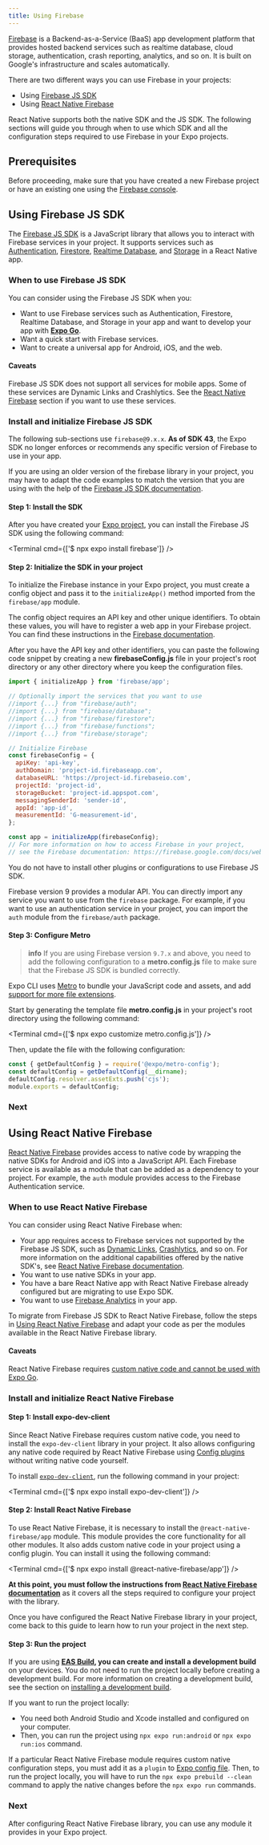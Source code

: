 ```yaml
---
title: Using Firebase
---
```



[Firebase](https://firebase.google.com/) is a Backend-as-a-Service (BaaS) app development platform that provides hosted backend services such as realtime database, cloud storage, authentication, crash reporting, analytics, and so on. It is built on Google's infrastructure and scales automatically.

There are two different ways you can use Firebase in your projects:

- Using [Firebase JS SDK](#using-firebase-js-sdk)
- Using [React Native Firebase](#react-native-firebase)

React Native supports both the native SDK and the JS SDK. The following sections will guide you through when to use which SDK and all the configuration steps required to use Firebase in your Expo projects.

## Prerequisites

Before proceeding, make sure that you have created a new Firebase project or have an existing one using the [Firebase console](https://console.firebase.google.com/).

## Using Firebase JS SDK

The [Firebase JS SDK](https://firebase.google.com/docs/web/setup) is a JavaScript library that allows you to interact with Firebase services in your project. It supports services such as [Authentication](https://firebase.google.com/docs/auth), [Firestore](https://firebase.google.com/docs/firestore), [Realtime Database](https://firebase.google.com/docs/database), and [Storage](https://firebase.google.com/docs/storage) in a React Native app.

### When to use Firebase JS SDK

You can consider using the Firebase JS SDK when you:

- Want to use Firebase services such as Authentication, Firestore, Realtime Database, and Storage in your app and want to develop your app with [**Expo Go**](/workflow/expo-go/).
- Want a quick start with Firebase services.
- Want to create a universal app for Android, iOS, and the web.

#### Caveats

Firebase JS SDK does not support all services for mobile apps. Some of these services are Dynamic Links and Crashlytics. See the [React Native Firebase](#react-native-firebase) section if you want to use these services.

### Install and initialize Firebase JS SDK

The following sub-sections use `firebase@9.x.x`. **As of SDK 43**, the Expo SDK no longer enforces or recommends any specific version of Firebase to use in your app.

If you are using an older version of the firebase library in your project, you may have to adapt the code examples to match the version that you are using with the help of the [Firebase JS SDK documentation](https://github.com/firebase/firebase-js-sdk).

#### Step 1: Install the SDK

After you have created your [Expo project](/get-started/create-a-new-app/), you can install the Firebase JS SDK using the following command:

<Terminal cmd={['$ npx expo install firebase']} />

#### Step 2: Initialize the SDK in your project

To initialize the Firebase instance in your Expo project, you must create a config object and pass it to the `initializeApp()` method imported from the `firebase/app` module.

The config object requires an API key and other unique identifiers. To obtain these values, you will have to register a web app in your Firebase project. You can find these instructions in the [Firebase documentation](https://firebase.google.com/docs/web/setup#register-app).

After you have the API key and other identifiers, you can paste the following code snippet by creating a new **firebaseConfig.js** file in your project's root directory or any other directory where you keep the configuration files.

```js firebaseConfig.js
import { initializeApp } from 'firebase/app';

// Optionally import the services that you want to use
//import {...} from "firebase/auth";
//import {...} from "firebase/database";
//import {...} from "firebase/firestore";
//import {...} from "firebase/functions";
//import {...} from "firebase/storage";

// Initialize Firebase
const firebaseConfig = {
  apiKey: 'api-key',
  authDomain: 'project-id.firebaseapp.com',
  databaseURL: 'https://project-id.firebaseio.com',
  projectId: 'project-id',
  storageBucket: 'project-id.appspot.com',
  messagingSenderId: 'sender-id',
  appId: 'app-id',
  measurementId: 'G-measurement-id',
};

const app = initializeApp(firebaseConfig);
// For more information on how to access Firebase in your project,
// see the Firebase documentation: https://firebase.google.com/docs/web/setup#access-firebase
```

You do not have to install other plugins or configurations to use Firebase JS SDK.

Firebase version 9 provides a modular API. You can directly import any service you want to use from the `firebase` package. For example, if you want to use an authentication service in your project, you can import the `auth` module from the `firebase/auth` package.

#### Step 3: Configure Metro

> **info** If you are using Firebase version `9.7.x` and above, you need to add the following configuration to a **metro.config.js** file to make sure that the Firebase JS SDK is bundled correctly.

Expo CLI uses [Metro](https://facebook.github.io/metro/) to bundle your JavaScript code and assets, and add [support for more file extensions](/guides/customizing-metro/#adding-more-file-extensions-to--assetexts).

Start by generating the template file **metro.config.js** in your project's root directory using the following command:

<Terminal cmd={['$ npx expo customize metro.config.js']} />

Then, update the file with the following configuration:

```js metro.config.js
const { getDefaultConfig } = require('@expo/metro-config');
const defaultConfig = getDefaultConfig(__dirname);
defaultConfig.resolver.assetExts.push('cjs');
module.exports = defaultConfig;
```

### Next

<BoxLink
  title="Authentication"
  description="For more information on how to use Authentication in your project, see Firebase documentation."
  href="https://firebase.google.com/docs/auth/web/start"
/>

<BoxLink
  title="Firestore"
  description="For more information on how to use Firestore database in your project, see Firebase documentation."
  href="https://firebase.google.com/docs/firestore/quickstart"
/>

<BoxLink
  title="Realtime Database"
  description="For more information on how to use Realtime Database in your project, see Firebase documentation."
  href="https://firebase.google.com/docs/database"
/>

<BoxLink
  title="Storage"
  description="For more information on how to use Storage, see Firebase documentation."
  href="https://firebase.google.com/docs/storage/web/start"
/>

<BoxLink
  title="Firebase Storage example"
  description="Learn how to use Firebase Storage in an Expo project with our example."
  href="https://github.com/expo/examples/tree/master/with-firebase-storage-upload"
/>

<BoxLink
  title="Managing API keys for Firebase projects"
  description="For more information about managing API Key and unique identifiers in a Firebase project."
  href="https://firebase.google.com/docs/projects/api-keys"
/>

## Using React Native Firebase

[React Native Firebase](https://rnfirebase.io/) provides access to native code by wrapping the native SDKs for Android and iOS into a JavaScript API. Each Firebase service is available as a module that can be added as a dependency to your project. For example, the `auth` module provides access to the Firebase Authentication service.

### When to use React Native Firebase

You can consider using React Native Firebase when:

- Your app requires access to Firebase services not supported by the Firebase JS SDK, such as [Dynamic Links](https://rnfirebase.io/dynamic-links/usage), [Crashlytics](https://rnfirebase.io/crashlytics/usage), and so on. For more information on the additional capabilities offered by the native SDK's, see [React Native Firebase documentation](https://rnfirebase.io/faqs-and-tips#why-react-native-firebase-over-firebase-js-sdk).
- You want to use native SDKs in your app.
- You have a bare React Native app with React Native Firebase already configured but are migrating to use Expo SDK.
- You want to use [Firebase Analytics](https://rnfirebase.io/analytics/usage) in your app.

<Collapsible summary="Migrating from Firebase JS SDK?">

To migrate from Firebase JS SDK to React Native Firebase, follow the steps in [Using React Native Firebase](#install-and-initialize-react-native-firebase) and adapt your code as per the modules available in the React Native Firebase library.

</Collapsible>

#### Caveats

React Native Firebase requires [custom native code and cannot be used with Expo Go](/workflow/expo-go/#custom-native-code).

### Install and initialize React Native Firebase

#### Step 1: Install expo-dev-client

Since React Native Firebase requires custom native code, you need to install the `expo-dev-client` library in your project. It also allows configuring any native code required by React Native Firebase using [Config plugins](/guides/config-plugins/) without writing native code yourself.

To install [`expo-dev-client`](/development/getting-started/#installing--expo-dev-client--in-your-project), run the following command in your project:

<Terminal cmd={['$ npx expo install expo-dev-client']} />

#### Step 2: Install React Native Firebase

To use React Native Firebase, it is necessary to install the `@react-native-firebase/app` module. This module provides the core functionality for all other modules. It also adds custom native code in your project using a config plugin. You can install it using the following command:

<Terminal cmd={['$ npx expo install @react-native-firebase/app']} />

**At this point, you must follow the instructions from [React Native Firebase documentation](https://rnfirebase.io/#managed-workflow)** as it covers all the steps required to configure your project with the library.

Once you have configured the React Native Firebase library in your project, come back to this guide to learn how to run your project in the next step.

#### Step 3: Run the project

If you are using **[EAS Build](/build/introduction/), you can create and install a development build** on your devices. You do not need to run the project locally before creating a development build. For more information on creating a development build, see the section on [installing a development build](/development/getting-started/#creating-and-installing-your-first-development-build).

If you want to run the project locally:

- You need both Android Studio and Xcode installed and configured on your computer.
- Then, you can run the project using `npx expo run:android` or `npx expo run:ios` command.

If a particular React Native Firebase module requires custom native configuration steps, you must add it as a `plugin` to [Expo config file](/workflow/configuration/). Then, to run the project locally, you will have to run the `npx expo prebuild --clean` command to apply the native changes before the `npx expo run` commands.

### Next

After configuring React Native Firebase library, you can use any module it provides in your Expo project.

<BoxLink
  title="React Native Firebase documentation"
  description="For more information to install and use a certain module from React Native Firebase, we recommend you to check their documentation."
  href="https://rnfirebase.io/"
/>
